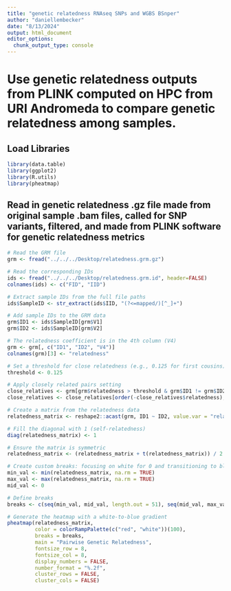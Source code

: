 ```yaml
---
title: "genetic relatedness RNAseq SNPs and WGBS BSnper"
author: "daniellembecker"
date: "8/13/2024"
output: html_document
editor_options: 
  chunk_output_type: console
---
```


# Use genetic relatedness outputs from PLINK computed on HPC from URI Andromeda to compare genetic relatedness among samples. 

## Load Libraries
```r
library(data.table)
library(ggplot2)
library(R.utils)
library(pheatmap)
```

## Read in genetic relatedness .gz file made from original sample .bam files, called for SNP variants, filtered, and made from PLINK software for genetic relatedness metrics
```r
# Read the GRM file
grm <- fread("../../../Desktop/relatedness.grm.gz")

# Read the corresponding IDs
ids <- fread("../../../Desktop/relatedness.grm.id", header=FALSE)
colnames(ids) <- c("FID", "IID")

# Extract sample IDs from the full file paths
ids$SampleID <- str_extract(ids$IID, "(?<=mapped/)[^_]+")

# Add sample IDs to the GRM data
grm$ID1 <- ids$SampleID[grm$V1]
grm$ID2 <- ids$SampleID[grm$V2]

# The relatedness coefficient is in the 4th column (V4)
grm <- grm[, c("ID1", "ID2", "V4")]
colnames(grm)[3] <- "relatedness"

# Set a threshold for close relatedness (e.g., 0.125 for first cousins)
threshold <- 0.125

# Apply closely related pairs setting
close_relatives <- grm[grm$relatedness > threshold & grm$ID1 != grm$ID2, ]
close_relatives <- close_relatives[order(-close_relatives$relatedness), ]

# Create a matrix from the relatedness data
relatedness_matrix <- reshape2::acast(grm, ID1 ~ ID2, value.var = "relatedness")

# Fill the diagonal with 1 (self-relatedness)
diag(relatedness_matrix) <- 1

# Ensure the matrix is symmetric
relatedness_matrix <- (relatedness_matrix + t(relatedness_matrix)) / 2

# Create custom breaks: focusing on white for 0 and transitioning to blue for higher values
min_val <- min(relatedness_matrix, na.rm = TRUE)
max_val <- max(relatedness_matrix, na.rm = TRUE)
mid_val <- 0

# Define breaks
breaks <- c(seq(min_val, mid_val, length.out = 51), seq(mid_val, max_val, length.out = 50)[-1])

# Generate the heatmap with a white-to-blue gradient
pheatmap(relatedness_matrix,
         color = colorRampPalette(c("red", "white"))(100),
         breaks = breaks,
         main = "Pairwise Genetic Relatedness",
         fontsize_row = 8,
         fontsize_col = 8,
         display_numbers = FALSE,
         number_format = "%.2f",
         cluster_rows = FALSE,
         cluster_cols = FALSE)



```

